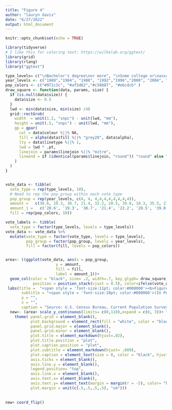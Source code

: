 ```yaml
---
title: "Figure 4"
author: "lauryn davis"
date: "6/27/2022"
output: html_document
---
```


```r
knitr::opts_chunk$set(echo = TRUE)
```


```r
library(tidyverse)
# I like this for coloring text: https://wilkelab.org/ggtext/
library(grid)
library(rlang)
library("ggtext")


```


```r
type_levels= c("\nBachelor's degree\nor more", "\nSome college or\nassociate's degree", "High school diploma", "Less than high school")
year_levels <- c("1980","1984", "1988", "1992","1996","2000", "2004", "2008", "2012","2016")
pop_colors <- c("#971c3c", "#af5d62","#c58887", "#e6cdcb" )
draw_square <- function(data, params, size) {
  if (is.null(data$size)) {
    data$size <- 0.5
  }
  lwd <- min(data$size, min(size) /4)
  grid::rectGrob(
    width  = unit(1.2, "snpc") - unit(lwd, "mm"),
    height = unit(.5, "snpc") - unit(lwd, "mm"),
    gp = gpar(
      col = data$colour %||% NA,
      fill = alpha(data$fill %||% "grey20", data$alpha),
      lty = data$linetype %||% 1,
      lwd = lwd * .pt,
      linejoin = params$linejoin %||% "mitre",
      lineend = if (identical(params$linejoin, "round")) "round" else "square"
    )
  )
}


vote_data <- tibble(
  vote_type = rep(type_levels, 10),
  # Need to rep the pop_group within each vote_type
  pop_group = rep(year_levels, c(4, 4, 4,4,4,4,4,4,4,4)),
  amount =   c(30.6, 19.3, 38.7, 21.4, 32.2, 20.5, 39.0, 18.3, 35.5, 21.6, 37.5, 15.4, 36.6, 28.2, 32.9, 12.3, 39.4, 29.4, 30.5, 10.7, 41.2, 30.1, 29.5, 9.2, 42.4, 31.0,28.5, 8.1, 44.1, 31.6, 27.3, 6.9, 46.6, 31.3, 25.9, 6.2, 49.5, 30.8, 24.6, 5.1),
  amount_1 =   c('20.6', '19.3', '38.7', '21.4', '22.2', '20.5', '39.0', '18.3', '25.5', '21.6', '37.5', '15.4', '26.6', '28.2', '32.9', '12.3', '29.4', '29.4', '30.5', '10.7', '31.2', '30.1', '29.5', '9.2', '32.4', '31.0','28.5', '8.1', '34.1', '31.6', '27.3', '6.9', '36.6', '31.3', '25.9', '6.2', '39.6', '30.8', '24.6', '5.1'),
  fill = rep(pop_colors, 10))

vote_labels <- tibble(
  vote_type = factor(type_levels, levels = type_levels))
vote_data <- vote_data %>% 
  mutate(vote_type = factor(vote_type, levels = type_levels),
         pop_group = factor(pop_group, levels = year_levels),
         fill = factor(fill, levels = pop_colors))


area<- ((ggplot(vote_data, aes(x = pop_group, 
                      y = amount, 
                      fill = fill, 
                      label = amount_1))+
  geom_col(color = "black", size= .2, width=.7, key_glyph= draw_square)+ geom_text(size = 4, 
            position = position_stack(vjust = 0.5), color=ifelse(vote_data$vote_type=="Less than high school", 'black', 'white')) + scale_fill_manual(values = pop_colors, guide= guide_legend(reverse=TRUE)))+
 labs(title =  "<span style = 'font-size:11pt; color:#000000'><b>Figure 4.</span></p><span style = 'font-size:12pt; color:#a21e3c'><p><b>Composition of Voters by Educational Attainment: Presidential Elections, 1980-2016</p></span>",
       subtitle = "<span style = 'font-size:10pt; color:#000000'>(In Percent).</span>",
       y = "",
       x = "",
       caption = "Source: U.S. Census Bureau, Current Population Survey, November 1980-2016.") + scale_fill_manual(labels= type_levels, values= pop_colors, name = "", guide= guide_legend(reverse=TRUE)))
  new<- (area+ scale_y_continuous(limits= c(0,110),expand = c(0, 3))+ theme_classic()+
    theme( panel.grid = element_blank(),
           plot.background = element_rect(fill = "white", color = "black"),
           panel.grid.major = element_blank(),
           panel.grid.minor = element_blank(),
           plot.title = element_markdown(hjust=.02),
           plot.title.position = "plot",
           plot.caption.position = "plot",
           plot.subtitle = element_markdown(hjust= .009), 
           plot.caption = element_text(size = 8, color = "black", hjust = 0),
           axis.ticks = element_blank(),
           axis.line.y = element_blank(),
           legend.position= "top",
           axis.line.x = element_blank(),
           axis.text.x= element_blank(),
           axis.text.y= element_text(margin = margin(r = -5), color= "black", size=12),
           plot.margin = unit(c(.5,.5,.5,.5), "cm")))
     
      
new+ coord_flip()
```